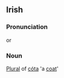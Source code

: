 ==Irish==
===Pronunciation===
{{IPA|[ˈkoːtiː]}} or {{IPA|[koːˈtiː]}}
===Noun===
[[Plural]] of [[cóta]] 'a [[coat]]'